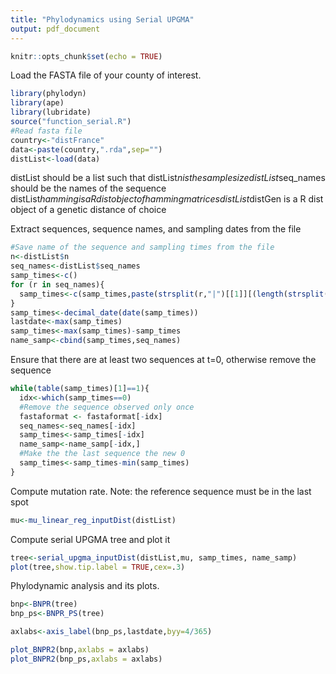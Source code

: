 ```yaml
---
title: "Phylodynamics using Serial UPGMA"
output: pdf_document
---
```


```r
knitr::opts_chunk$set(echo = TRUE)
```

Load the FASTA file of your county of interest. 
```r
library(phylodyn)
library(ape)
library(lubridate)
source("function_serial.R")
#Read fasta file
country<-"distFrance"
data<-paste(country,".rda",sep="")
distList<-load(data)
```

distList should be a list such that
distList$n is the sample size
distList$seq_names should be the names of the sequence
distList$hamming is a R dist object of hamming matrices
distList$distGen is a R dist object of a genetic distance of choice

Extract sequences, sequence names, and sampling dates from the file
```r
#Save name of the sequence and sampling times from the file
n<-distList$n
seq_names<-distList$seq_names
samp_times<-c()
for (r in seq_names){
  samp_times<-c(samp_times,paste(strsplit(r,"|")[[1]][(length(strsplit(r,"|")[[1]])-9):length(strsplit(r,"|")[[1]])],collapse =""))
}
samp_times<-decimal_date(date(samp_times))
lastdate<-max(samp_times)
samp_times<-max(samp_times)-samp_times
name_samp<-cbind(samp_times,seq_names)
```

Ensure that there are at least two sequences at t=0, otherwise remove the sequence
```r
while(table(samp_times)[1]==1){
  idx<-which(samp_times==0)
  #Remove the sequence observed only once
  fastaformat <- fastaformat[-idx]
  seq_names<-seq_names[-idx]
  samp_times<-samp_times[-idx]
  name_samp<-name_samp[-idx,]
  #Make the the last sequence the new 0
  samp_times<-samp_times-min(samp_times)
}
```

Compute mutation rate. Note: the reference sequence must be in the last spot
```r
mu<-mu_linear_reg_inputDist(distList)
```

Compute serial UPGMA tree and plot it
```r
tree<-serial_upgma_inputDist(distList,mu, samp_times, name_samp)
plot(tree,show.tip.label = TRUE,cex=.3)
```




Phylodynamic analysis and its plots.
```r
bnp<-BNPR(tree)
bnp_ps<-BNPR_PS(tree)

axlabs<-axis_label(bnp_ps,lastdate,byy=4/365)

plot_BNPR2(bnp,axlabs = axlabs)
plot_BNPR2(bnp_ps,axlabs = axlabs)
```


